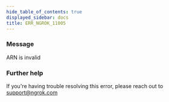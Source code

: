 ```yaml
---
hide_table_of_contents: true
displayed_sidebar: docs
title: ERR_NGROK_11005
---
```




### Message

ARN is invalid

<ErrorDetails error="err_ngrok_11005" />

### Further help

If you're having trouble resolving this error, please reach out to [support@ngrok.com](mailto:support@ngrok.com?subject=Help%20with%20ERR_NGROK_11005)

